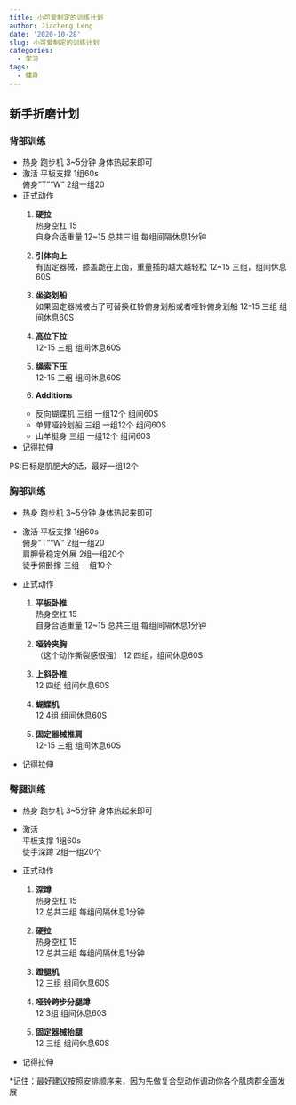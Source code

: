```yaml
---
title: 小可爱制定的训练计划
author: Jiacheng Leng
date: '2020-10-28'
slug: 小可爱制定的训练计划
categories:
  - 学习
tags:
  - 健身
---
```


## 新手折磨计划  

### **背部训练**  

- 热身	跑步机	3~5分钟	身体热起来即可	
- 激活	平板支撑	1组60s	
	俯身"T""W"	2组一组20	
- 正式动作
  1. **硬拉**						
  热身空杠	15						
  自身合适重量	12~15	总共三组	每组间隔休息1分钟		
  
  2. **引体向上**	 
  有固定器械，膝盖跪在上面，重量插的越大越轻松		12~15 三组，组间休息60S			
  
  3. **坐姿划船**  
  如果固定器械被占了可替换杠铃俯身划船或者哑铃俯身划船
  12-15 三组 组间休息60S

  4. **高位下拉**  
  12-15 三组 组间休息60S
  
  5. **绳索下压**  
  12-15 三组 组间休息60S
   
  6. **Additions**
    - 反向蝴蝶机 三组 一组12个 组间60S
    - 单臂哑铃划船 三组 一组12个 组间60S
    - 山羊挺身 三组 一组12个 组间60S  
    
  
- 记得拉伸  

PS:目标是肌肥大的话，最好一组12个

### **胸部训练**

- 热身	跑步机	3~5分钟	身体热起来即可	
- 激活	平板支撑	1组60s	
	俯身"T""W"	2组一组20	  
	肩胛骨稳定外展  2组一组20个  
  徒手俯卧撑  三组 一组10个  


- 正式动作
  1. **平板卧推**						
  热身空杠	15						
  自身合适重量	12~15	总共三组	每组间隔休息1分钟		
  
  2. **哑铃夹胸**	 
  （这个动作撕裂感很强） 12 四组，组间休息60S			
  
  3. **上斜卧推**  
  12 四组 组间休息60S

  4. **蝴蝶机**  
  12 4组 组间休息60S
  
  5. **固定器械推肩**  
  12-15 三组 组间休息60S
   
- 记得拉伸
    
### **臀腿训练**

- 热身	跑步机	3~5分钟	身体热起来即可	
- 激活	
  平板支撑	1组60s	
	徒手深蹲 2组一组20个


- 正式动作
  1. **深蹲**						
  热身空杠	15						
  12	总共三组	每组间隔休息1分钟		
  
  2. **硬拉**	 
  热身空杠	15						
  12	总共三组	每组间隔休息1分钟		
  
  3. **蹬腿机**  
  12 三组 组间休息60S

  4. **哑铃跨步分腿蹲**  
  12 3组 组间休息60S
  
  5. **固定器械抬腿**  
  12 三组 组间休息60S
   
- 记得拉伸

*记住：最好建议按照安排顺序来，因为先做复合型动作调动你各个肌肉群全面发展




  



    
  
